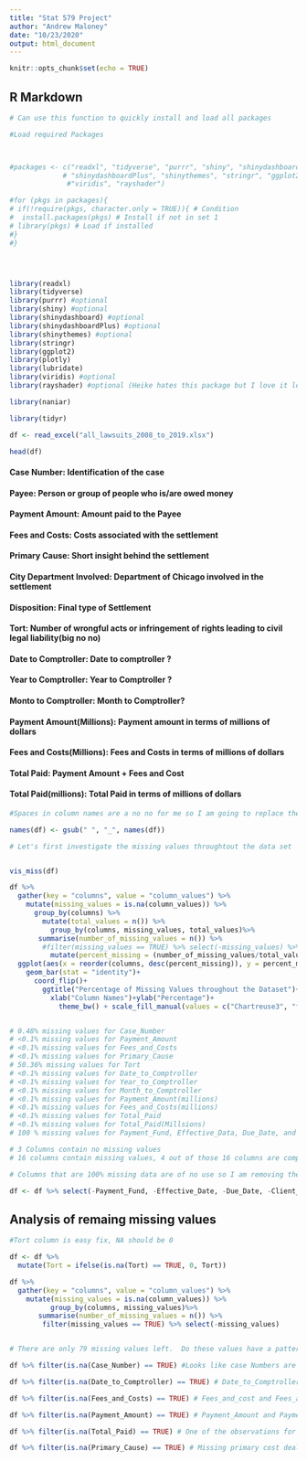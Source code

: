 ---
title: "Stat 579 Project"
author: "Andrew Maloney"
date: "10/23/2020"
output: html_document
---

```{r setup, include=FALSE}
knitr::opts_chunk$set(echo = TRUE)
```

## R Markdown

```{r}
# Can use this function to quickly install and load all packages

#Load required Packages



#packages <- c("readxl", "tidyverse", "purrr", "shiny", "shinydashboard",
             # "shinydashboardPlus", "shinythemes", "stringr", "ggplot2", "plotly", "lubridate",
              #"viridis", "rayshader")

#for (pkgs in packages){
# if(!require(pkgs, character.only = TRUE)){ # Condition 
#  install.packages(pkgs) # Install if not in set 1
# library(pkgs) # Load if installed
#}
#}





```


```{r, warning=FALSE}


library(readxl)
library(tidyverse)
library(purrr) #optional
library(shiny) #optional
library(shinydashboard) #optional
library(shinydashboardPlus) #optional
library(shinythemes) #optional
library(stringr)
library(ggplot2)
library(plotly)
library(lubridate)
library(viridis) #optional
library(rayshader) #optional (Heike hates this package but I love it lol)

library(naniar)

library(tidyr)

```


```{r, warning=FALSE}

df <- read_excel("all_lawsuits_2008_to_2019.xlsx")

head(df)
```

#### Case Number: Identification of the case
#### Payee: Person or group of people who is/are owed money 
#### Payment Amount:  Amount paid to the Payee
#### Fees and Costs: Costs associated with the settlement
#### Primary Cause: Short insight behind the settlement
#### City Department Involved: Department of Chicago involved in the settlement
#### Disposition: Final type of Settlement
#### Tort: Number of wrongful acts or infringement of rights leading to civil legal liability(big no no)
#### Date to Comptroller: Date to comptroller ?
#### Year to Comptroller: Year to Comptroller ?
#### Monto to Comptroller: Month to Comptroller?
#### Payment Amount(Millions): Payment amount in terms of millions of dollars
#### Fees and Costs(Millions): Fees and Costs in terms of millions of dollars
#### Total Paid: Payment Amount + Fees and Cost
#### Total Paid(millions): Total Paid in terms of millions of dollars

```{r}
#Spaces in column names are a no no for me so I am going to replace them with underscores using gsub

names(df) <- gsub(" ", "_", names(df))

```


```{r}
# Let's first investigate the missing values throughtout the data set


vis_miss(df)

df %>%
  gather(key = "columns", value = "column_values") %>%
    mutate(missing_values = is.na(column_values)) %>%
      group_by(columns) %>%
        mutate(total_values = n()) %>%
          group_by(columns, missing_values, total_values)%>%
       summarise(number_of_missing_values = n()) %>%
        #filter(missing_values == TRUE) %>% select(-missing_values) %>% can see total number of NA values for each column
          mutate(percent_missing = (number_of_missing_values/total_values) * 100) %>%
  ggplot(aes(x = reorder(columns, desc(percent_missing)), y = percent_missing, fill = missing_values))+
    geom_bar(stat = "identity")+
      coord_flip()+ 
        ggtitle("Percentage of Missing Values throughout the Dataset")+
          xlab("Column Names")+ylab("Percentage")+
            theme_bw() + scale_fill_manual(values = c("Chartreuse3", "firebrick2"))


# 0.48% missing values for Case_Number
# <0.1% missing values for Payment_Amount
# <0.1% missing values for Fees_and_Costs
# <0.1% missing values for Primary_Cause
# 50.36% missing values for Tort
# <0.1% missing values for Date_to_Comptroller
# <0.1% missing values for Year_to_Comptroller
# <0.1% missing values for Month_to_Comptroller
# <0.1% missing values for Payment_Amount(millions)
# <0.1% missing values for Fees_and_Costs(millions)
# <0.1% missing values for Total_Paid
# <0.1% missing values for Total_Paid(Millsions)
# 100 % missing values for Payment_Fund, Effective_Data, Due_Date, and Client_Department

# 3 Columns contain no missing values
# 16 columns contain missing values, 4 out of those 16 columns are completely missing

```



```{r}
# Columns that are 100% missing data are of no use so I am removing them

df <- df %>% select(-Payment_Fund, -Effective_Date, -Due_Date, -Client_Department)

```

## Analysis of remaing missing values

```{r}

#Tort column is easy fix, NA should be 0

df <- df %>%
  mutate(Tort = ifelse(is.na(Tort) == TRUE, 0, Tort))


```

```{r}

df %>%
  gather(key = "columns", value = "column_values") %>%
    mutate(missing_values = is.na(column_values)) %>%
          group_by(columns, missing_values)%>%
       summarise(number_of_missing_values = n()) %>%
        filter(missing_values == TRUE) %>% select(-missing_values) 


# There are only 79 missing values left.  Do these values have a pattern or are they just missing

df %>% filter(is.na(Case_Number) == TRUE) #Looks like case Numbers are missing on there own (1)

df %>% filter(is.na(Date_to_Comptroller) == TRUE) # Date_to_Comptroller is the joined Year, Month, including day, they each have 2 missing values making a total of 6.  This should be re-separated to include day names could be better as well. (3)

df %>% filter(is.na(Fees_and_Costs) == TRUE) # Fees_and_cost and Fees_and_costs(millions) are linked.  Can remove missing values or take average value based on Primary_Cause (2)

df %>% filter(is.na(Payment_Amount) == TRUE) # Payment_Amount and Payment_Amount(millions) are linked.  The Fees_and_Costs for this observation are really high, could be an entry error.  Need to look at average Payment_Amount and Fees_Costs (2) associated with "UNLAWFUL SEARCH/FALSE ARREST

df %>% filter(is.na(Total_Paid) == TRUE) # One of the observations for the row containing missing Total_Paid has a valid Payment amount. Possible Entry issue. The other one is linked with the really high Fees_and_Costs observation.  Therefore it could be possible that 3 observations are linked across Total_Paid, Payment_Amount, and Fees_and_Costs (2)

df %>% filter(is.na(Primary_Cause) == TRUE) # Missing primary cost deals with Transportation department and has a date.  Probably can look up or remove

```
